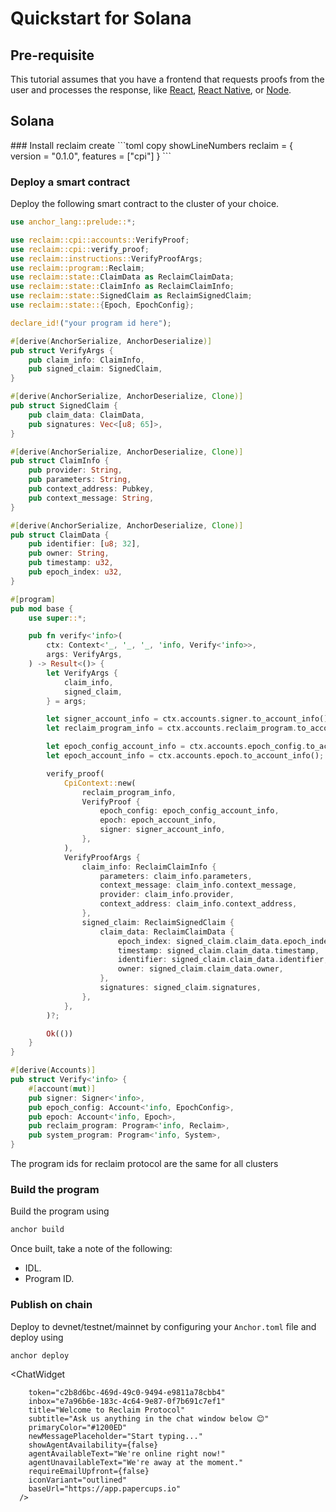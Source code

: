 
# Quickstart for Solana

## Pre-requisite

This tutorial assumes that you have a frontend that requests proofs from the user and processes the response, like [React](/react), [React Native](/react-native), or [Node](/node).

## Solana

<Steps>
### Install reclaim create
```toml copy showLineNumbers
reclaim = { version = "0.1.0", features = ["cpi"] }
```

### Deploy a smart contract

Deploy the following smart contract to the cluster of your choice.

```rust copy showLineNumbers
use anchor_lang::prelude::*;

use reclaim::cpi::accounts::VerifyProof;
use reclaim::cpi::verify_proof;
use reclaim::instructions::VerifyProofArgs;
use reclaim::program::Reclaim;
use reclaim::state::ClaimData as ReclaimClaimData;
use reclaim::state::ClaimInfo as ReclaimClaimInfo;
use reclaim::state::SignedClaim as ReclaimSignedClaim;
use reclaim::state::{Epoch, EpochConfig};

declare_id!("your program id here");

#[derive(AnchorSerialize, AnchorDeserialize)]
pub struct VerifyArgs {
    pub claim_info: ClaimInfo,
    pub signed_claim: SignedClaim,
}

#[derive(AnchorSerialize, AnchorDeserialize, Clone)]
pub struct SignedClaim {
    pub claim_data: ClaimData,
    pub signatures: Vec<[u8; 65]>,
}

#[derive(AnchorSerialize, AnchorDeserialize, Clone)]
pub struct ClaimInfo {
    pub provider: String,
    pub parameters: String,
    pub context_address: Pubkey,
    pub context_message: String,
}

#[derive(AnchorSerialize, AnchorDeserialize, Clone)]
pub struct ClaimData {
    pub identifier: [u8; 32],
    pub owner: String,
    pub timestamp: u32,
    pub epoch_index: u32,
}

#[program]
pub mod base {
    use super::*;

    pub fn verify<'info>(
        ctx: Context<'_, '_, '_, 'info, Verify<'info>>,
        args: VerifyArgs,
    ) -> Result<()> {
        let VerifyArgs {
            claim_info,
            signed_claim,
        } = args;

        let signer_account_info = ctx.accounts.signer.to_account_info();
        let reclaim_program_info = ctx.accounts.reclaim_program.to_account_info();

        let epoch_config_account_info = ctx.accounts.epoch_config.to_account_info();
        let epoch_account_info = ctx.accounts.epoch.to_account_info();

        verify_proof(
            CpiContext::new(
                reclaim_program_info,
                VerifyProof {
                    epoch_config: epoch_config_account_info,
                    epoch: epoch_account_info,
                    signer: signer_account_info,
                },
            ),
            VerifyProofArgs {
                claim_info: ReclaimClaimInfo {
                    parameters: claim_info.parameters,
                    context_message: claim_info.context_message,
                    provider: claim_info.provider,
                    context_address: claim_info.context_address,
                },
                signed_claim: ReclaimSignedClaim {
                    claim_data: ReclaimClaimData {
                        epoch_index: signed_claim.claim_data.epoch_index,
                        timestamp: signed_claim.claim_data.timestamp,
                        identifier: signed_claim.claim_data.identifier,
                        owner: signed_claim.claim_data.owner,
                    },
                    signatures: signed_claim.signatures,
                },
            },
        )?;

        Ok(())
    }
}

#[derive(Accounts)]
pub struct Verify<'info> {
    #[account(mut)]
    pub signer: Signer<'info>,
    pub epoch_config: Account<'info, EpochConfig>,
    pub epoch: Account<'info, Epoch>,
    pub reclaim_program: Program<'info, Reclaim>,
    pub system_program: Program<'info, System>,
}

```

The program ids for reclaim protocol are the same for all clusters

### Build the program

Build the program using

```sh copy
anchor build
```

Once built, take a note of the following:

- IDL.
- Program ID.

### Publish on chain

Deploy to devnet/testnet/mainnet by configuring your `Anchor.toml` file and deploy using

```sh copy
anchor deploy
```

</Steps>

 <ChatWidget
      
        token="c2b8d6bc-469d-49c0-9494-e9811a78cbb4"
        inbox="e7a96b6e-183c-4c64-9e87-0f7b691c7ef1"
        title="Welcome to Reclaim Protocol"
        subtitle="Ask us anything in the chat window below 😊"
        primaryColor="#1200ED"
        newMessagePlaceholder="Start typing..."
        showAgentAvailability={false}
        agentAvailableText="We're online right now!"
        agentUnavailableText="We're away at the moment."
        requireEmailUpfront={false}
        iconVariant="outlined"
        baseUrl="https://app.papercups.io"
      />